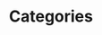 ---
title: "Categories"
description: "Learn about the categories of articles in the Hustle Hare."
keywords: ""
blocks:
  - name: "HEADER"
    title: "List of Categories"
---